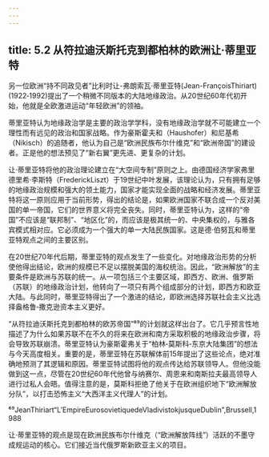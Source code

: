 ```yaml
---
---
---
```

title: 5.2 从符拉迪沃斯托克到都柏林的欧洲让·蒂里亚特
---



另一位欧洲“持不同政见者”比利时让-弗朗索瓦·蒂里亚特(Jean-FrançoisThiriart)(1922‑1992)提出了一个稍微不同版本的大陆地缘政治。从20世纪60年代初开始，他就是全欧激进运动“年轻欧洲”的领袖。

蒂里亚特认为地缘政治学是主要的政治学学科，没有地缘政治学就不可能建立一个理性而有远见的政治和国家战略。作为豪斯霍夫和（Haushofer）和尼基希（Nikisch）的追随者，他认为自己是“欧洲民族布尔什维克”和“欧洲帝国”的建设者。正是他的想法预见了“新右翼”更先进、更复杂的计划。

让·蒂里亚特将他的政治理论建立在“大空间专制”原则之上。由德国经济学家弗里德里希·李斯特（FrederickLiszt）于19世纪中叶发展，该理论认为，只有拥有足够的地缘政治规模和强大的领土能力，国家才能实现全面的战略和经济发展。蒂里亚特将这一原则应用于当前形势，得出的结论是，如果欧洲国家不联合成一个反对美国的单一帝国，它们的世界意义将完全丧失。同时，蒂里亚特认为，这样的“帝国”不应该是“联邦制”、“地区化”的，而应该是极其统一的、中央集权的，与雅各宾模式相对应。它必须成为一个强大的单一大陆民族国家。这是德·伯努瓦和蒂里亚特观点之间的主要区别。

在20世纪70年代后期，蒂里亚特的观点发生了一些变化。对地缘政治形势的分析使他得出结论，欧洲的规模已不足以摆脱美国的海权统治。因此，“欧洲解放”的主要条件是欧洲与苏联的统一。从一项包括三个主要区域，即西方、欧洲、俄罗斯（苏联）的地缘政治计划，他转向了一项只有两个组成部分的计划，即西方和欧亚大陆。与此同时，蒂里亚特得出了一个激进的结论，即欧洲选择苏联社会主义比选择盎格鲁‑撒克逊资本主义更好。

“从符拉迪沃斯托克到都柏林的欧苏帝国”⁶⁹的计划就这样出台了。它几乎预言性地描述了为什么如果苏联不在不久的将来在欧洲和南方采取积极的地缘政治步骤，将会导致苏联崩溃。蒂里亚特认为豪斯霍弗关于“柏林‑莫斯科‑东京大陆集团”的想法与今天高度相关。重要的是，蒂里亚特在苏联解体前15年提出了这些论点，绝对准确地预测了其逻辑和原因。蒂里亚特试图将他的观点传达给苏联领导人。但他没能做到这一点，尽管在20世纪60年代他曾与纳赛尔、周恩来和南斯拉夫最高领导人进行过私人会晤。值得注意的是，莫斯科拒绝了他关于在欧洲组织地下“欧洲解放分队”，以打击恐怖主义“大西洋主义代理人”的计划。

⁶⁹JeanThiriart“L’EmpireEurosovietiquedeVladivistokjusqueDublin”,Brussell,1988

让·蒂里亚特的观点是现在欧洲民族布尔什维克（“欧洲解放阵线”）活跃的不墨守成规运动的核心。它们接近当代俄罗斯新欧亚主义的项目。